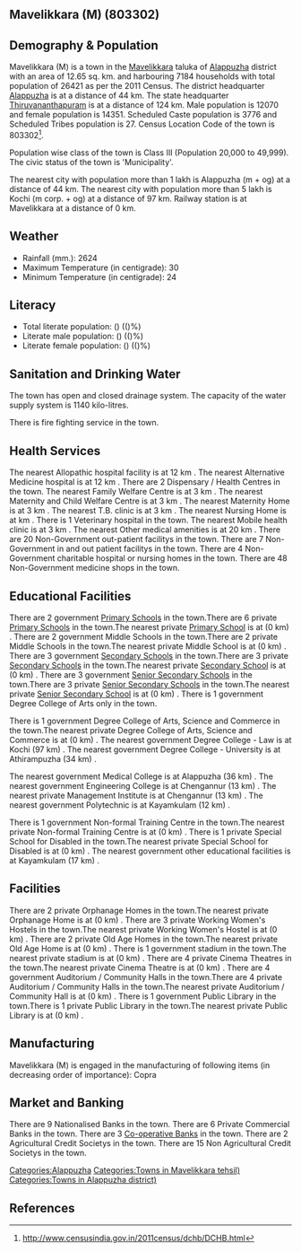 {{Infobox settlement
| name=Mavelikkara (M)
| native_name=
| native_name_lang=
| other_name=
| nickname=
| settlement_type=Town
| image_skyline=
| image_alt=
| image_caption=
| pushpin_map=India Kerala
| pushpin_label_position=right
| pushpin_map_alt=
| pushpin_map_caption=Location in Kerala, India
| latd=
| latm=
| lats=
| latNS=
| longd=
| longm=
| longs=
| longEW=
| coordinates_display=inline,title
| subdivision_type=Country
| subdivision_name={{flag|India}}
| subdivision_type1=[[States and territories of India|State]]
| subdivision_name1=Kerala 
| subdivision_type2=[[List of districts of India|District]]
| subdivision_name2=Alappuzha
| subdivision_type3=Tahsil
| subdivision_name3=Mavelikkara
| website=
| established_title=<!-- Established -->
| established_date=
| founder=
| named_for=
| government_type=
| governing_body=
| unit_pref=Metric
| area_footnotes=
| area_rank=
| area_total_km2=12.65
| elevation_footnotes=
| elevation_m=
| population_total=26421
| population_as_of=2011
| population_rank=
| population_density_km2=2088
| population_demonym=
| population_footnotes=
| demographics_type1=Languages=
| demographics1_title1=Official=
| demographics1_info1=[[Malayalam language|Malayalam]]
| timezone1=[[Indian Standard Time|IST]]
| utc_offset1==+5:30
| postal_code_type=[[Postal Index Number|PIN]]
| postal_code=
| area_code_type=Telephone code
| area_code=
| registration_plate=
| blank1_name_sec1=Nearest city
| blank1_info_sec1=[[Alappuzha (m + og)]]
| blank2_name_sec1=[[Human sex ratio|Sex ratio]]
| blank2_info_sec1=1188
| blank3_name_sec1=Literacy
| blank3_info_sec1=()%
| blank1_name_sec2=[[2011 Census of India|2011 census]] code
| blank1_info_sec2=803302
| footnotes=
}}

== Mavelikkara (M) (803302) ==

== Demography & Population ==

Mavelikkara (M) is a town in the [[Mavelikkara]] taluka of [[Alappuzha]] district with an area of 12.65 sq. km. and harbouring 7184 households with total population of 26421 as per the 2011 Census. The district headquarter [[Alappuzha]] is at a distance of 44 km. The state headquarter [[Thiruvananthapuram]] is at a distance of 124 km. Male population is 12070 and female population is 14351. Scheduled Caste population is 3776 and Scheduled Tribes population is 27. Census Location Code of the town is 803302<ref>http://www.censusindia.gov.in/2011census/dchb/DCHB.html</ref>.

Population wise class of the town is Class III (Population 20,000 to 49,999).
The civic status of the town is 'Municipality'.

The nearest city with population more than 1 lakh is Alappuzha (m + og) at a distance of 44 km. The nearest city with population more than 5 lakh is Kochi (m corp. + og)  at a distance of 97 km. Railway station is at Mavelikkara at a distance of 0 km.


== Weather ==  
* Rainfall (mm.): 2624 
* Maximum Temperature (in centigrade): 30
* Minimum Temperature (in centigrade): 24


== Literacy ==  
* Total literate population: () (()%)
* Literate male population: () (()%)
* Literate female population: () (()%)


== Sanitation and Drinking Water ==  
The town has open and closed drainage system.
The capacity of the water supply system is 1140 kilo-litres.

There is fire fighting service in the town.


== Health Services ==
The nearest Allopathic hospital facility is at 12 km .
The nearest Alternative Medicine hospital is at 12 km .
There are 2 Dispensary / Health Centres in the town.
The nearest Family Welfare Centre is at 3 km .
The nearest Maternity and Child Welfare Centre is at 3 km .
The nearest Maternity Home is at 3 km .
The nearest T.B. clinic is at 3 km .
The nearest Nursing Home is at  km .
There is 1 Veterinary hospital in the town.
The nearest Mobile health clinic is at 3 km .
The nearest Other medical amenities is at 20 km .
There are 20 Non-Government out-patient facilitys in the town.
There are 7 Non-Government in and out patient facilitys in the town.
There are 4 Non-Government charitable hospital or nursing homes in the town.
There are 48 Non-Government medicine shops in the town.


== Educational Facilities ==
There are 2 government [[Primary School]]s in the town.There are 6 private [[Primary School]]s in the town.The nearest private [[Primary School]] is at  (0 km) .
There are 2 government Middle Schools in the town.There are 2 private Middle Schools in the town.The nearest private Middle School is at  (0 km) .
There are 3 government [[Secondary School]]s in the town.There are 3 private [[Secondary School]]s in the town.The nearest private [[Secondary School]] is at  (0 km) .
There are 3 government [[Senior Secondary School]]s in the town.There are 3 private [[Senior Secondary School]]s in the town.The nearest private [[Senior Secondary School]] is at  (0 km) .
There is 1 government Degree College of Arts only in the town. 
 
 
 
 
There is 1 government Degree College of Arts, Science and Commerce in the town.The nearest private Degree College of Arts, Science and Commerce is at  (0 km) .
The nearest government Degree College - Law is at Kochi (97 km) .
The nearest government Degree College - University is at Athirampuzha  (34 km) .
 
The nearest government Medical College is at Alappuzha (36 km) .
The nearest government Engineering College is at Chengannur (13 km) .
The nearest private Management Institute is at Chengannur (13 km) .
The nearest government Polytechnic is at Kayamkulam (12 km) .
 
There is 1 government Non-formal Training Centre in the town.The nearest private Non-formal Training Centre is at  (0 km) .
There is 1 private Special School for Disabled in the town.The nearest private Special School for Disabled is at  (0 km) .
The nearest government other educational facilities is at Kayamkulam (17 km) .


== Facilities ==
There are 2 private Orphanage Homes in the town.The nearest private Orphanage Home is at  (0 km) .
There are 3 private Working Women's Hostels in the town.The nearest private Working Women's Hostel is at  (0 km) .
There are 2 private Old Age Homes in the town.The nearest private Old Age Home is at  (0 km) .
There is 1 government stadium in the town.The nearest private stadium is at  (0 km) .
There are 4 private Cinema Theatres in the town.The nearest private Cinema Theatre is at  (0 km) .
There are 4 government Auditorium / Community Halls in the town.There are 4 private Auditorium / Community Halls in the town.The nearest private Auditorium / Community Hall is at  (0 km) .
There is 1 government Public Library in the town.There is 1 private Public Library in the town.The nearest private Public Library is at  (0 km) .


== Manufacturing ==
Mavelikkara (M) is engaged in the manufacturing of following items (in decreasing order of importance): Copra


== Market and Banking ==
There are 9 Nationalised Banks in the town.
There are 6 Private Commercial Banks in the town.
There are 3 [[Co-operative Bank]]s in the town.
There are 2 Agricultural Credit Societys in the town.
There are 15 Non Agricultural Credit Societys in the town.


[[Categories:Alappuzha]]
[[Categories:Towns in Mavelikkara tehsil)]]
[[Categories:Towns in Alappuzha district)]]


== References ==
{{Reflist}}


